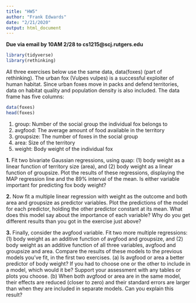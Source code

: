 ```yaml
---
title: "HW5"
author: "Frank Edwards"
date: "2/21/2020"
output: html_document
---
```


**Due via email by 10AM 2/28 to cs1215@scj.rutgers.edu**

```r
library(tidyverse)
library(rethinking)
```

All three exercises below use the same data, data(foxes) (part of rethinking). The urban fox (Vulpes vulpes) is a successful exploiter of human habitat. Since urban foxes move in packs and defend territories, data on habitat quality and population density is also included. The data frame has five columns:

```r
data(foxes)
head(foxes)
```

1. group: Number of the social group the individual fox belongs to 
2. avgfood: The average amount of food available in the territory 
3. groupsize: The number of foxes in the social group
4. area: Size of the territory
5. weight: Body weight of the individual fox

**1.** Fit two bivariate Gaussian regressions, using quap: (1) body weight as a linear function of territory size (area), and (2) body weight as a linear function of groupsize. Plot the results of these regressions, displaying the MAP regression line and the 89% interval of the mean. Is either variable important for predicting fox body weight?

**2.** Now fit a multiple linear regression with weight as the outcome and both area and groupsize as predictor variables. Plot the predictions of the model for each predictor, holding the other predictor constant at its mean. What does this model say about the importance of each variable? Why do you get different results than you got in the exercise just above?

**3.** Finally, consider the avgfood variable. Fit two more multiple regressions: (1) body weight as an additive function of avgfood and groupsize, and (2) body weight as an additive function of all three variables, avgfood and groupsize and area. Compare the results of these models to the previous models you’ve fit, in the first two exercises. (a) Is avgfood or area a better predictor of body weight? If you had to choose one or the other to include in a model, which would it be? Support your assessment with any tables or plots you choose. (b) When both avgfood or area are in the same model, their effects are reduced (closer to zero) and their standard errors are larger than when they are included in separate models. Can you explain this result?